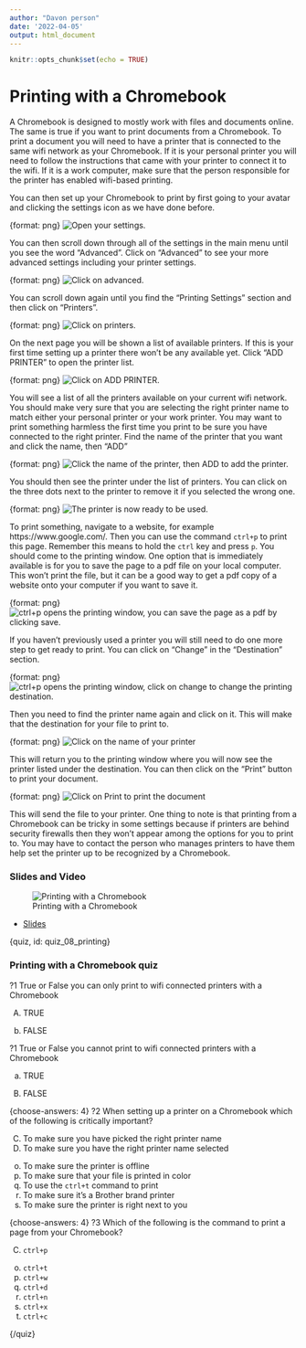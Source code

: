 ```yaml
---
author: "Davon person"
date: '2022-04-05'
output: html_document
---
```


```r
knitr::opts_chunk$set(echo = TRUE)
```

# Printing with a Chromebook

A Chromebook is designed to mostly work with files and documents online. The same is true if you want to print documents from a Chromebook. To print a document you will need to have a printer that is connected to the same wifi network as your Chromebook. If it is your personal printer you will need to follow the instructions that came with your printer to connect it to the wifi. If it is a work computer, make sure that the person responsible for the printer has enabled wifi-based printing.

You can then set up your Chromebook to print by first going to your avatar and clicking the settings icon as we have done before.

{format: png}
![Open your settings.](https://docs.google.com/presentation/d/1KxH-cciEQAyyHcngpzw_4n-vQkznmBsvi6QhS5RBOwg/export/png?id=1KxH-cciEQAyyHcngpzw_4n-vQkznmBsvi6QhS5RBOwg&pageid=g3b1980cd70_0_123)

You can then scroll down through all of the settings in the main menu until you see the word "Advanced". Click on "Advanced" to see your more advanced settings including your printer settings.


{format: png}
![Click on advanced.](https://docs.google.com/presentation/d/1KxH-cciEQAyyHcngpzw_4n-vQkznmBsvi6QhS5RBOwg/export/png?id=1KxH-cciEQAyyHcngpzw_4n-vQkznmBsvi6QhS5RBOwg&pageid=g3b1980cd70_0_82)


You can scroll down again until you find the "Printing Settings" section and then click on "Printers".


{format: png}
![Click on printers.](https://docs.google.com/presentation/d/1KxH-cciEQAyyHcngpzw_4n-vQkznmBsvi6QhS5RBOwg/export/png?id=1KxH-cciEQAyyHcngpzw_4n-vQkznmBsvi6QhS5RBOwg&pageid=g3b1980cd70_0_87)


On the next page you will be shown a list of available printers. If this is your first time setting up a printer there won't be any available yet. Click "ADD PRINTER" to open the printer list.

{format: png}
![Click on ADD PRINTER.](https://docs.google.com/presentation/d/1KxH-cciEQAyyHcngpzw_4n-vQkznmBsvi6QhS5RBOwg/export/png?id=1KxH-cciEQAyyHcngpzw_4n-vQkznmBsvi6QhS5RBOwg&pageid=g3b1980cd70_0_92)

You will see a list of all the printers available on your current wifi network. You should make very sure that you are selecting the right printer name to match either your personal printer or your work printer. You may want to print something harmless the first time you print to be sure you have connected to the right printer. Find the name of the printer that you want and click the name, then "ADD"

{format: png}
![Click the name of the printer, then ADD to add the printer.](https://docs.google.com/presentation/d/1KxH-cciEQAyyHcngpzw_4n-vQkznmBsvi6QhS5RBOwg/export/png?id=1KxH-cciEQAyyHcngpzw_4n-vQkznmBsvi6QhS5RBOwg&pageid=g3b1980cd70_0_97)

You should then see the printer under the list of printers. You can click on the three dots next to the printer to remove it if you selected the wrong one.


{format: png}
![The printer is now ready to be used. ](https://docs.google.com/presentation/d/1KxH-cciEQAyyHcngpzw_4n-vQkznmBsvi6QhS5RBOwg/export/png?id=1KxH-cciEQAyyHcngpzw_4n-vQkznmBsvi6QhS5RBOwg&pageid=g3b1980cd70_0_103)


To print something, navigate to a website, for example https://www.google.com/. Then you can use the command `ctrl+p` to print this page. Remember this means to hold the `ctrl` key and press `p`. You should come to the printing window. One option that is immediately available is for you to save the page to a pdf file on your local computer. This won't print the file, but it can be a good way to get a pdf copy of a website onto your computer if you want to save it.

{format: png}
![ctrl+p opens the printing window, you can save the page as a pdf by clicking save. ](https://docs.google.com/presentation/d/1KxH-cciEQAyyHcngpzw_4n-vQkznmBsvi6QhS5RBOwg/export/png?id=1KxH-cciEQAyyHcngpzw_4n-vQkznmBsvi6QhS5RBOwg&pageid=g3b1980cd70_0_240)


If you haven't previously used a printer you will still need to do one more step to get ready to print. You can click on  "Change" in the "Destination" section.


{format: png}
![ctrl+p opens the printing window, click on change to change the printing destination. ](https://docs.google.com/presentation/d/1KxH-cciEQAyyHcngpzw_4n-vQkznmBsvi6QhS5RBOwg/export/png?id=1KxH-cciEQAyyHcngpzw_4n-vQkznmBsvi6QhS5RBOwg&pageid=g3b1980cd70_0_108)

Then you need to find the printer name again and click on it. This will make that the destination for your file to print to.

{format: png}
![Click on the name of your printer](https://docs.google.com/presentation/d/1KxH-cciEQAyyHcngpzw_4n-vQkznmBsvi6QhS5RBOwg/export/png?id=1KxH-cciEQAyyHcngpzw_4n-vQkznmBsvi6QhS5RBOwg&pageid=g3b1980cd70_0_113)

This will return you to the printing window where you will now see the printer listed under the destination. You can then click on the "Print" button to print your document.

{format: png}
![Click on Print to print the document ](https://docs.google.com/presentation/d/1KxH-cciEQAyyHcngpzw_4n-vQkznmBsvi6QhS5RBOwg/export/png?id=1KxH-cciEQAyyHcngpzw_4n-vQkznmBsvi6QhS5RBOwg&pageid=g3b1980cd70_0_118)

This will send the file to your printer. One thing to note is that printing from a Chromebook can be tricky in some settings because if printers are behind security firewalls then they won't appear among the options for you to print to. You may have to contact the person who manages printers to have them help set the printer up to be recognized by a Chromebook.

### Slides and Video

![Printing with a Chromebook](https://www.youtube.com/watch?v=_eHGPls1nhs)

* [Slides](https://docs.google.com/presentation/d/1KxH-cciEQAyyHcngpzw_4n-vQkznmBsvi6QhS5RBOwg/edit?usp=sharing)

{quiz, id: quiz_08_printing}

### Printing with a Chromebook quiz

?1 True or False you can only print to wifi connected printers with a Chromebook

A) TRUE
b) FALSE

?1 True or False you cannot print to wifi connected printers with a Chromebook

a) TRUE
B) FALSE

{choose-answers: 4}
?2 When setting up a printer on a Chromebook which of the following is critically important?

C) To make sure you have picked the right printer name
C) To make sure you have the right printer name selected
o) To make sure the printer is offline
o) To make sure that your file is printed in color
o) To use the `ctrl+t` command to print
o) To make sure it's a Brother brand printer
o) To make sure the printer is right next to you


{choose-answers: 4}
?3 Which of the following is the command to print a page from your Chromebook?

C) `ctrl+p`
o) `ctrl+t`
o) `ctrl+w`
o) `ctrl+d`
o) `ctrl+n`
o) `ctrl+x`
o) `ctrl+c`

{/quiz}
